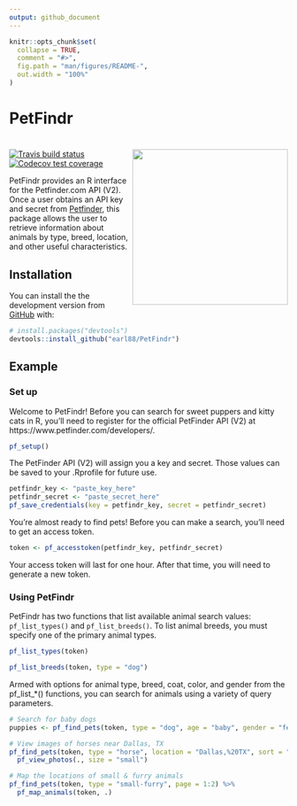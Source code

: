 ```yaml
---
output: github_document
---
```


<!-- README.md is generated from README.Rmd. Please edit that file -->

```r
knitr::opts_chunk$set(
  collapse = TRUE,
  comment = "#>",
  fig.path = "man/figures/README-",
  out.width = "100%"
)
```
# PetFindr 

<!-- badges: start -->
# <img src='man/figures/logo.png' align="right" height="281" /></a>
[![Travis build status](https://travis-ci.org/earl88/PetFindr.svg?branch=master)](https://travis-ci.org/earl88/PetFindr)
[![Codecov test coverage](https://codecov.io/gh/earl88/PetFindr/branch/master/graph/badge.svg)](https://codecov.io/gh/earl88/PetFindr?branch=master)
<!-- badges: end -->

PetFindr provides an R interface for the Petfinder.com API (V2). Once a user obtains an API key and secret from [Petfinder](https://www.petfinder.com/developers/), this package allows the user to retrieve information about animals by type, breed, location, and other useful characteristics.

## Installation

You can install the  the development version from [GitHub](https://github.com/) with:

``` r
# install.packages("devtools")
devtools::install_github("earl88/PetFindr")
```

## Example

### Set up

Welcome to PetFindr! Before you can search for sweet puppers and kitty cats in R, you'll need to register for the official PetFinder API (V2) at https://www.petfinder.com/developers/.

```r
pf_setup()
```

The PetFinder API (V2) will assign you a key and secret. Those values can be saved to your .Rprofile for future use.

```r
petfindr_key <- "paste_key_here"
petfindr_secret <- "paste_secret_here"
pf_save_credentials(key = petfindr_key, secret = petfindr_secret)
```

You're almost ready to find pets! Before you can make a search, you'll need to get an access token.

```r
token <- pf_accesstoken(petfindr_key, petfindr_secret)
```

Your access token will last for one hour. After that time, you will need to generate a new token.

### Using PetFindr

PetFindr has two functions that list available animal search values: `pf_list_types()` and `pf_list_breeds()`. To list animal breeds, you must specify one of the primary animal types.

```r
pf_list_types(token)

pf_list_breeds(token, type = "dog")
```

Armed with options for animal type, breed, coat, color, and gender from the pf_list_*() functions, you can search for animals using a variety of query parameters.

```r
# Search for baby dogs
puppies <- pf_find_pets(token, type = "dog", age = "baby", gender = "female")

# View images of horses near Dallas, TX
pf_find_pets(token, type = "horse", location = "Dallas,%20TX", sort = "distance") %>%
  pf_view_photos(., size = "small")

# Map the locations of small & furry animals
pf_find_pets(token, type = "small-furry", page = 1:2) %>%
  pf_map_animals(token, .)
```
